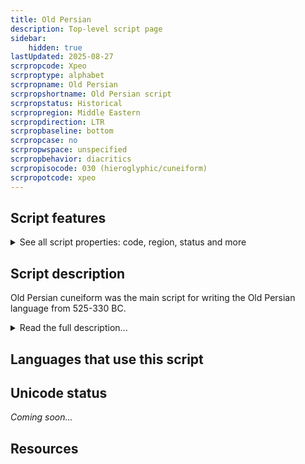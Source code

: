 ```yaml
---
title: Old Persian
description: Top-level script page
sidebar:
    hidden: true
lastUpdated: 2025-08-27
scrpropcode: Xpeo
scrproptype: alphabet
scrpropname: Old Persian
scrpropshortname: Old Persian script
scrpropstatus: Historical
scrpropregion: Middle Eastern
scrpropdirection: LTR
scrpropbaseline: bottom
scrpropcase: no
scrpropwspace: unspecified
scrpropbehavior: diacritics
scrpropisocode: 030 (hieroglyphic/cuneiform)
scrpropotcode: xpeo
---
```



## Script features

<details>
<summary> See all script properties: code, region, status and more</summary>
<ScriptInfo />
</details>

## Script description

Old Persian cuneiform was the main script for writing the Old Persian language from 525-330 BC.

<details>
<summary>Read the full description...</summary>Visually it resembles Sumero-Akkadian cuneiform; most of the letters are arrangements of between two and five horizontal, vertical or angle-shaped wedges. However, there appears to be no derivational relationship between the sound-to-symbol mapping of individual letters in the two scripts, nor has any other script been found which links the forms of the scripts. For this reason, Old Persian cuneiform is generally believed to have been an independent invention.

Old Persian was written from left to right and encoded three vowel ([a/a:], [i/i:] and [u/u:]) and twenty-two consonant sounds using three vowel and thirty-three consonant letters. Vowel length was generally not indicated; the exception to this was a long [a:] vowel. All vowels except for short [a] were written, so the script was essentially an alphabet, with some syllabic properties.

The twenty-two consonant signs were of two types. For thirteen consonant sounds, the following vowel sound was represented by the following vowel sign (or lack thereof). These consonants contained an inherent short 'a' vowel; when this vowel was missing its absence was not indicated in any way. So _p_ = [p] or [pa]. When the letter was followed by an _a_ letter, it indicated a long [a:] vowel: _p_+_a_ = [pa:] but _p_+_i_ = [pi] or [pi:] and _p_+_u_ = [pu] or [pu:]. The remaining nine consonant sounds each had a different shape depending on the quality of the following vowel. Of these, only 'd' and 'm' had three different forms to represent [-a/a:/Ø], [-i/i:] and [-u/u:]. The remaining seven letters only had a two-way distinction, either to distinguish [-u/u:] from [-a/a:/i/i:], or because only two of the three vowels were ever used after that particular consonant.

For those nine signs whose shape already implies the following vowel, the vowel was still written as a separate letter. So the sound [di/i:] was written with two letters _di_+_i_. This enabled diphthongs following one of these nine consonants to be easily expressed; _da_+_i_ represented [dai]. Diphthongs following one of the other thirteen consonants were a little more ambiguous; the letters _p_+_i_ could represent either [pi/i:] or [pai] because of the possible inherent 'a' vowel.

Some letters were subject to further orthographic rules; _n_ and (before stops) _m_ were not written at the end of a syllable, and _h_ was not written before _u_ or _m_. The vowel _i_ was generally not written after _h_.

In addition to the thirty-six phonetic letters, seven ideograms were used to represent common words or divine names, and there was a set of base numbers representing 1, 2, 10, 20, 100. These were added cumulatively with the biggest numbers to the left to represent other numbers, for example 5=2+2+1, 13=10+2+1, 60=20+20+20 etc.
</details>

## Languages that use this script

<WsList script='Xpeo' wsMax='5' />

## Unicode status

_Coming soon..._

## Resources

<ScriptResources detailSummary='seemore' />

